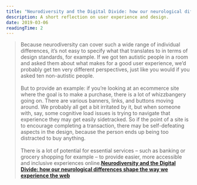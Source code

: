 ```yaml
---
title: "Neurodiversity and the Digital Divide: how our neurological differences shape the way we experience the web"
description: A short reflection on user experience and design.
date: 2019-03-06
readingTime: 2
---
```


>Because neurodiversity can cover such a wide range of individual differences, it’s not easy to specify what that translates to in terms of design standards, for example. If we got ten autistic people in a room and asked them about what makes for a good user experience, we’d probably get ten very different perspectives, just like you would if you asked ten non-autistic people.
<br /><br />
But to provide an example: if you’re looking at an ecommerce site where the goal is to make a purchase, there is a lot of whizzbangery going on. There are various banners, links, and buttons moving around. We probably all get a bit irritated by it, but when someone with, say, some cognitive load issues is trying to navigate that experience they may get easily sidetracked. So if the point of a site is to encourage completing a transaction, there may be self-defeating aspects in the design, because the person ends up being too distracted to buy anything.<br /><br />
There is a lot of potential for essential services – such as banking or grocery shopping for example – to provide easier, more accessible and inclusive experiences online.**[Neurodiversity and the Digital Divide: how our neurological differences shape the way we experience the web](https://today.design/essays/neurodiversity-and-the-digital-divide)**